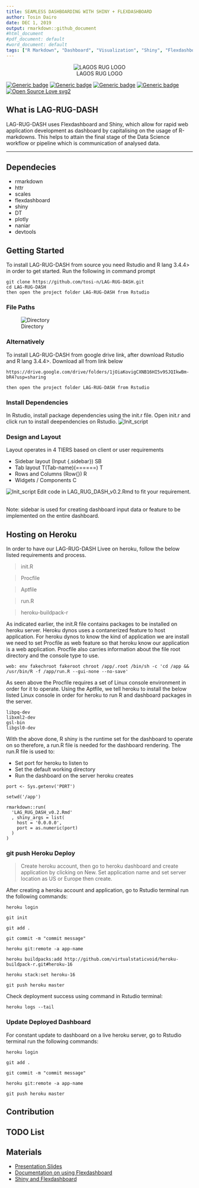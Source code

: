 ```yaml
---
title: SEAMLESS DASHBOARDING WITH SHINY + FLEXDASHBOARD
author: Tosin Dairo
date: DEC 1, 2019
output: rmarkdown::github_document
#html_document
#pdf_document: default
#word_document: default
tags: ["R Markdown", "Dashboard", "Visualization", "Shiny", "Flexdashboard"]
---
```


<center>

![LAGOS RUG LOGO](/Volumes/Loopdisk/LAG-RUG-DASH/docs/img/R-User-Group-Lagos.jpg)

</center>

[![Generic badge](https://img.shields.io/badge/release-v0.2-blue.svg)](https://tosi-n.github.io/post/dashboard_r/) [![Generic badge](https://img.shields.io/badge/build-passing-green.svg)](https://shields.io/)
[![Generic badge](https://img.shields.io/badge/license-MIT-green.svg)](/LICENSE) 
[![Generic badge](https://img.shields.io/badge/community-R-blue.svg)](https://shields.io/) 
[![Open Source Love svg2](https://badges.frapsoft.com/os/v2/open-source.svg?v=103)](https://github.com/ellerbrock/open-source-badges/)


## What is LAG-RUG-DASH
LAG-RUG-DASH uses Flexdashboard and Shiny, which allow for rapid web application development as dashboard by capitalising on the usage of R-markdowns.
This helps to attain the final stage of the Data Science workflow or pipeline which is communication of analysed data.

<hr></hr>

## Dependecies
- rmarkdown 
- httr
- scales
- flexdashboard
- shiny
- DT
- plotly
- naniar
- devtools


## Getting Started
To install LAG-RUG-DASH from source you need Rstudio and R lang 3.4.4> in order to get started.
Run the following in command prompt
```
git clone https://github.com/tosi-n/LAG-RUG-DASH.git
cd LAG-RUG-DASH
then open the project folder LAG-RUG-DASH from Rstudio
```

### File Paths
![Directory](/Volumes/Loopdisk/LAG-RUG-DASH/docs/img/Directory.png)

### Alternatively
To install LAG-RUG-DASH from google drive link, after download Rstudio and R lang 3.4.4>.
Download all from link below
```
https://drive.google.com/drive/folders/1jOiaKovigCXNB16HI5v9SJQIkwBm-bR4?usp=sharing

then open the project folder LAG-RUG-DASH from Rstudio
```

### Install Dependencies
In Rstudio, install package dependencies using the init.r file. Open init.r and click run to install deependencies on Rstudio.
![Init_script](/Volumes/Loopdisk/LAG-RUG-DASH/docs/img/init_script.png)


### Design and Layout
Layout operates in 4 TIERS based on client or user requirements

- Sidebar layout (Input {.sidebar}) SB
- Tab layout T(Tab-name)(======) T
- Rows and Columns (Row{}) R
- Widgets / Components C

![Init_script](/Volumes/Loopdisk/LAG-RUG-DASH/docs/img/Design_Layout.png)
Edit code in LAG_RUG_DASH_v0.2.Rmd to fit your requirement.
<br></br>

Note: sidebar is used for creating dashboard input data or feature to be implemented on the entire dashboard.


## Hosting on Heroku
In order to have our LAG-RUG-DASH Livee on heroku, follow the below listed requirements and process.

> init.R

> Procfile

> Aptfile

> run.R

> heroku-buildpack-r 

As indicated earlier, the init.R file contains packages to be installed on heroku server. 
Heroku dynos uses a contanerized feature to host application. 
For heroku dynos to know the kind of application we are install we need to set Procfile as web feature so that heroku know our application is a web application. Procfile also carries information about the file root directory and the console type to use.
```
web: env fakechroot fakeroot chroot /app/.root /bin/sh -c 'cd /app && /usr/bin/R -f /app/run.R --gui-none --no-save'
```
As seen above the Procfile requires a set of Linux console environment in order for it to operate.
Using the Aptfile, we tell heroku to install the below listed Linux console in order for heroku to run R and dashboard packages in the server.
```
libpq-dev
libxml2-dev
gsl-bin
libgsl0-dev
```
With the above done, R shiny is the runtime set for the dashboard to operate on so therefore, a run.R file is needed for the dashboard rendering.
The run.R file is used to: 

- Set port for heroku to listen to
- Set the default working directory
- Run the dashboard on the server heroku creates
```
port <- Sys.getenv('PORT')

setwd('/app')

rmarkdown::run(
  'LAG_RUG_DASH_v0.2.Rmd'
  , shiny_args = list(
    host = '0.0.0.0',
    port = as.numeric(port)
  )
)
```

### git push Heroku Deploy

> Create heroku account, then go to heroku dashboard and create application by clicking on New. Set application name and set server location as US or Europe then create.


After creating a heroku account and application, go to Rstudio terminal run the following commands:
```
heroku login

git init

git add .

git commit -m "commit message"

heroku git:remote -a app-name

heroku buildpacks:add http://github.com/virtualstaticvoid/heroku-buildpack-r.git#heroku-16

heroku stack:set heroku-16

git push heroku master
```

Check deployment success using command in Rstudio terminal:
```
heroku logs --tail
```

### Update Deployed Dashboard

For constant update to dashboard on a live heroku server, go to Rstudio terminal run the following commands:
```
heroku login

git add .

git commit -m "commit message"

heroku git:remote -a app-name

git push heroku master
```

## Contribution

## TODO List

## Materials
- [Presentation Slides](https://docs.google.com/presentation/d/16dy_5JV0SqDYkyzJLO1wCxfztkOFYziuYx_kpEnALY8/edit#slide=id.g6bb4db640a_0_63)
- [Documentation on using Flexdashboard](https://rmarkdown.rstudio.com/flexdashboard/using.html) 
- [Shiny and Flexdashboard](https://rmarkdown.rstudio.com/flexdashboard/shiny.html)

